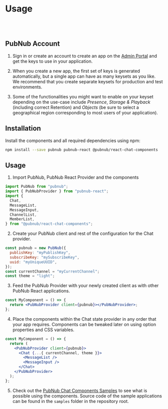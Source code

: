 
<Meta title="Introduction/Usage" />

# Usage

<br />
<br />

## PubNub Account

1. Sign in or create an account to create an app on the
   [Admin Portal](https://dashboard.pubnub.com/) and get the keys to use in your application.

2. When you create a new app, the first set of keys is generated automatically, but a single app can
   have as many keysets as you like. We recommend that you create separate keysets for production
   and test environments.

3. Some of the functionalities you might want to enable on your keyset depending on the use-case
   include _Presence_, _Storage & Playback_ (including correct Retention) and _Objects_ (be sure to
   select a geographical region corresponding to most users of your application).

## Installation

Install the components and all required dependencies using npm:

```bash
npm install --save pubnub pubnub-react @pubnub/react-chat-components
```

## Usage

1. Import PubNub, PubNub React Provider and the components

```js
import PubNub from "pubnub";
import { PubNubProvider } from "pubnub-react";
import {
  Chat,
  MessageList,
  MessageInput,
  ChannelList,
  MemberList,
} from "@pubnub/react-chat-components";
```

2. Create your PubNub client and rest of the configuration for the Chat provider.

```jsx
const pubnub = new PubNub({
  publishKey: "myPublishKey",
  subscribeKey: "mySubscribeKey",
  uuid: "myUniqueUUID",
});
const currentChannel = "myCurrentChannel";
const theme = "light";
```

3. Feed the PubNub Provider with your newly created client as with other PubNub React applications.

```jsx
const MyComponent = () => {
  return <PubNubProvider client={pubnub}></PubNubProvider>;
};
```

4. Place the components within the Chat state provider in any order that your app requires.
   Components can be tweaked later on using option properties and CSS variables.

```jsx
const MyComponent = () => {
  return (
    <PubNubProvider client={pubnub}>
      <Chat {...{ currentChannel, theme }}>
        <MessageList />
        <MessageInput />
      </Chat>
    </PubNubProvider>
  );
};
```

5. Check out the
   [PubNub Chat Components Samples](https://pubnub.github.io/react-chat-components/samples) to see
   what is possible using the components. Source code of the sample applications can be found in the
   `samples` folder in the repository root.
